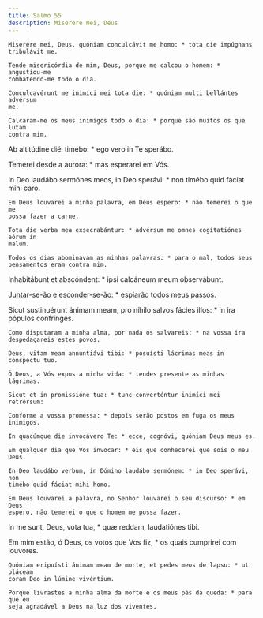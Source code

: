 ```yaml
---
title: Salmo 55
description: Miserere mei, Deus
---
```


<div class="side-by-side not-content">

    Miserére mei, Deus, quóniam conculcávit me homo: * tota die impúgnans
    tribulávit me.

    Tende misericórdia de mim, Deus, porque me calcou o homem: * angustiou-me
    combatendo-me todo o dia.

    Conculcavérunt me inimíci mei tota die: * quóniam multi bellántes advérsum
    me.

    Calcaram-me os meus inimigos todo o dia: * porque são muitos os que lutam
    contra mim.
  </span>

Ab altitúdine diéi timébo: * ego vero in Te sperábo.

Temerei desde a aurora: * mas esperarei em Vós.

  <span>
    In Deo laudábo sermónes meos, in Deo sperávi: * non timébo quid fáciat mihi
    caro.

    Em Deus louvarei a minha palavra, em Deus espero: * não temerei o que me
    possa fazer a carne.

    Tota die verba mea exsecrabántur: * advérsum me omnes cogitatiónes eórum in
    malum.

    Todos os dias abominavam as minhas palavras: * para o mal, todos seus
    pensamentos eram contra mim.
  </span>

Inhabitábunt et abscóndent: * ipsi calcáneum meum observábunt.

Juntar-se-ão e esconder-se-ão: * espiarão todos meus passos.

  <span>
    Sicut sustinuérunt ánimam meam, pro níhilo salvos fácies illos: * in ira
    pópulos confrínges.

    Como disputaram a minha alma, por nada os salvareis: * na vossa ira
    despedaçareis estes povos.

    Deus, vitam meam annuntiávi tibi: * posuísti lácrimas meas in conspéctu tuo.

    Ó Deus, a Vós expus a minha vida: * tendes presente as minhas lágrimas.

    Sicut et in promissióne tua: * tunc converténtur inimíci mei retrórsum:

    Conforme a vossa promessa: * depois serão postos em fuga os meus inimigos.

    In quacúmque die invocávero Te: * ecce, cognóvi, quóniam Deus meus es.

    Em qualquer dia que Vos invocar: * eis que conhecerei que sois o meu Deus.

    In Deo laudábo verbum, in Dómino laudábo sermónem: * in Deo sperávi, non
    timébo quid fáciat mihi homo.

    Em Deus louvarei a palavra, no Senhor louvarei o seu discurso: * em Deus
    espero, não temerei o que o homem me possa fazer.
  </span>

In me sunt, Deus, vota tua, * quæ reddam, laudatiónes tibi.

  <span>
    Em mim estão, ó Deus, os votos que Vos fiz, * os quais cumprirei com
    louvores.

    Quóniam eripuísti ánimam meam de morte, et pedes meos de lapsu: * ut pláceam
    coram Deo in lúmine vivéntium.

    Porque livrastes a minha alma da morte e os meus pés da queda: * para que eu
    seja agradável a Deus na luz dos viventes.

</div>
